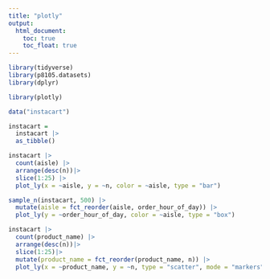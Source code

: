 ```yaml
---
title: "plotly"
output: 
  html_document:
    toc: true
    toc_float: true
---
```


```r
library(tidyverse)
library(p8105.datasets)
library(dplyr)

library(plotly)
```

```r
data("instacart")
```

```r
instacart = 
  instacart |> 
  as_tibble()
```

```r
instacart |> 
  count(aisle) |> 
  arrange(desc(n))|>
  slice(1:25) |>
  plot_ly(x = ~aisle, y = ~n, color = ~aisle, type = "bar")
```

```r
sample_n(instacart, 500) |>
  mutate(aisle = fct_reorder(aisle, order_hour_of_day)) |>
  plot_ly(y = ~order_hour_of_day, color = ~aisle, type = "box")

```
```r
instacart |>
  count(product_name) |> 
  arrange(desc(n))|>
  slice(1:25)|>
  mutate(product_name = fct_reorder(product_name, n)) |> 
  plot_ly(x = ~product_name, y = ~n, type = "scatter", mode = "markers", alpha = 0.5)
```

